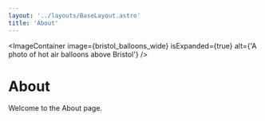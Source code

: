 ```yaml
---
layout: '../layouts/BaseLayout.astro'
title: 'About'
---
```



<DummyComponent />

<ImageContainer
  image={bristol_balloons_wide}
  isExpanded={true}
  alt={'A photo of hot air balloons above Bristol'}
/>

# About

Welcome to the About page.
